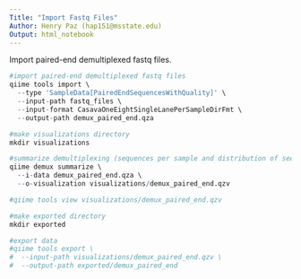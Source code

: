 ```yaml
---
Title: "Import Fastq Files"
Author: Henry Paz (hap151@msstate.edu)
Output: html_notebook
---
```


Import paired-end demultiplexed fastq files.

```r
#import paired-end demultiplexed fastq files
qiime tools import \
  --type 'SampleData[PairedEndSequencesWithQuality]' \
  --input-path fastq_files \
  --input-format CasavaOneEightSingleLanePerSampleDirFmt \
  --output-path demux_paired_end.qza

#make visualizations directory
mkdir visualizations

#summarize demultiplexing (sequences per sample and distribution of sequence quality at each position)
qiime demux summarize \
  --i-data demux_paired_end.qza \
  --o-visualization visualizations/demux_paired_end.qzv 

#qiime tools view visualizations/demux_paired_end.qzv  

#make exported directory
mkdir exported

#export data
#qiime tools export \
#  --input-path visualizations/demux_paired_end.qzv \
#  --output-path exported/demux_paired_end
```

